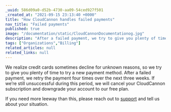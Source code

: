 ```yaml
---
_uuid: 586d09a0-d52b-4730-aa09-54ced927f501
_created_at: "2021-09-15 23:13:40 +0000"
title: "How CloudCannon handles failed payments"
nav_title: "Failed payments"
published: true
image: "/documentation/static/CloudCannonDocumentationog.jpg"
description: "After a failed payment, we try to give you plenty of time to set up a new payment method."
tags: ["Organizations","Billing"]
related_articles: null
related_links: null
---
```


We realize credit cards sometimes decline for unknown reasons, so we try to give you plenty of time to try a new payment method. After a failed payment, we retry the payment four times over the next three weeks. If we’re still unsuccessful during this period, we will cancel your CloudCannon subscription and downgrade your account to our free plan.

If you need more leeway than this, please reach out to [support](https://cloudcannon.com/contact/) and tell us about your situation.
